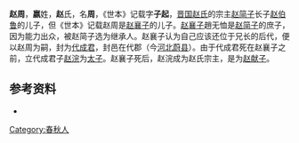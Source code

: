'''赵周'''，'''嬴'''姓，'''赵'''氏，名'''周'''，《世本》记载字'''子起'''，[[晋国|晋国]][[赵国|赵氏]]的宗主[[赵简子|赵简子]]长子[[赵伯鲁|赵伯鲁]]的儿子，但《世本》记载赵周是[[赵襄子|赵襄子]]的儿子。[[赵襄子|赵襄子]]趙无恤是[[赵简子|赵简子]]的庶子，因为能力出众，被赵简子选为继承人。赵襄子认为自己应该还位于兄长的后代，便以赵周为嗣，封为[[代成君|代成君]]，封邑在代郡（今[[河北|河北]][[蔚县|蔚县]]）。由于代成君死在赵襄子之前，立代成君子[[赵浣|赵浣]]为[[太子|太子]]。赵襄子死后，赵浣成为赵氏宗主，是为[[赵献子|赵献子]]。

==参考资料==
*{{Wikisource history|史記|043|趙世家}}

[[Category:春秋人|Category:春秋人]]